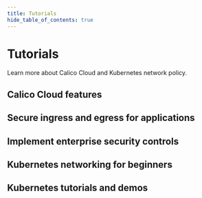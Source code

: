 ```yaml
---
title: Tutorials
hide_table_of_contents: true
---
```


# Tutorials

Learn more about Calico Cloud and Kubernetes network policy.

## Calico Cloud features

<DocCardLinkLayout>
  <DocCardLink docId='tutorials/calico-cloud-features/tour' />
  <DocCardLink docId='tutorials/calico-cloud-features/service-graph' />
  <DocCardLink docId='tutorials/calico-cloud-features/networksets' />
</DocCardLinkLayout>

## Secure ingress and egress for applications

<DocCardLinkLayout>
  <DocCardLink docId='tutorials/applications/egress-controls' />
  <DocCardLink docId='tutorials/applications/ingress-microservices' />
</DocCardLinkLayout>

## Implement enterprise security controls

<DocCardLinkLayout>
  <DocCardLink docId='tutorials/enterprise-security/namespace-isolation' />
  <DocCardLink docId='tutorials/enterprise-security/global-egress' />
  <DocCardLink docId='tutorials/enterprise-security/default-deny' />
  <DocCardLink docId='tutorials/enterprise-security/platform' />
</DocCardLinkLayout>

## Kubernetes networking for beginners

<DocCardLinkLayout>
  <DocCardLink docId='tutorials/training/about-network-policy' />
  <DocCardLink docId='tutorials/training/about-kubernetes-services' />
  <DocCardLink docId='tutorials/training/about-kubernetes-ingress' />
  <DocCardLink docId='tutorials/training/about-kubernetes-egress' />
</DocCardLinkLayout>

## Kubernetes tutorials and demos

<DocCardLinkLayout>
  <DocCardLink docId='tutorials/kubernetes-tutorials/kubernetes-demo' />
  <DocCardLink docId='tutorials/kubernetes-tutorials/kubernetes-network-policy' />
  <DocCardLink docId='tutorials/kubernetes-tutorials/kubernetes-policy-basic' />
  <DocCardLink docId='tutorials/kubernetes-tutorials/kubernetes-policy-advanced' />
</DocCardLinkLayout>

